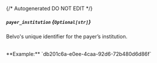 {/* Autogenerated DO NOT EDIT  */}
##### `payer_institution` *{`Optional[str]`}*
Belvo's unique identifier for the payer’s institution.

<br/>
**Example:** `db201c6a-e0ee-4caa-92d6-72b480d6d86f`


